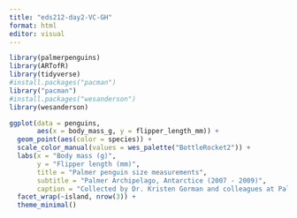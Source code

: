 ```yaml
---
title: "eds212-day2-VC-GH"
format: html
editor: visual
---
```

```r
library(palmerpenguins)
library(ARTofR)
library(tidyverse)
#install.packages("pacman")
library("pacman")
#install.packages("wesanderson")
library(wesanderson)
```


```r
ggplot(data = penguins, 
       aes(x = body_mass_g, y = flipper_length_mm)) +
  geom_point(aes(color = species)) +
  scale_color_manual(values = wes_palette("BottleRocket2")) +
  labs(x = "Body mass (g)",
       y = "Flipper length (mm)",
       title = "Palmer penguin size measurements",
       subtitle = "Palmer Archipelago, Antarctice (2007 - 2009)",
       caption = "Collected by Dr. Kristen Gorman and colleagues at Palmer Station LTER") +
  facet_wrap(~island, nrow(3)) +
  theme_minimal()
```

